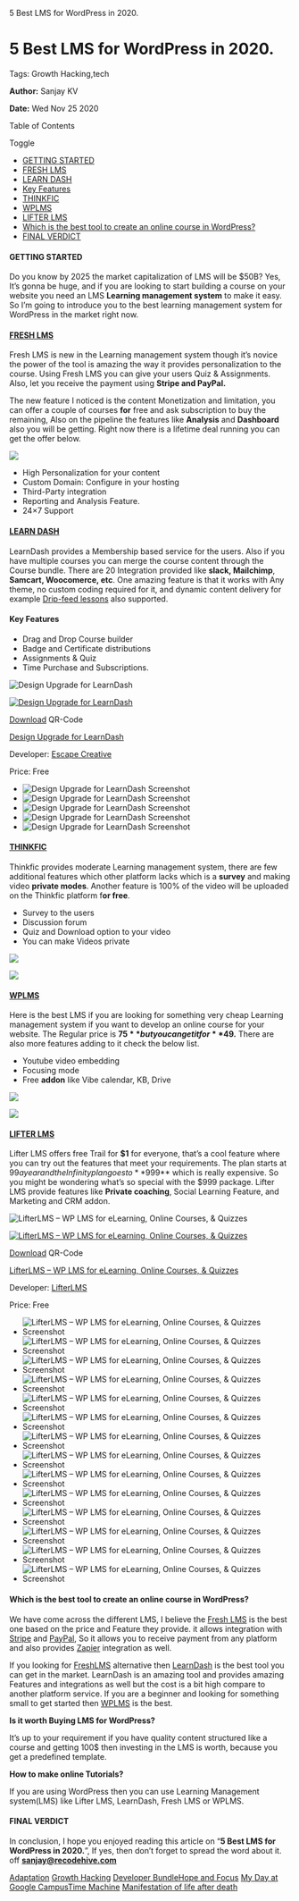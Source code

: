    5 Best LMS for WordPress in 2020.

5 Best LMS for WordPress in 2020.
=================================

Tags: Growth Hacking,tech

**Author:** Sanjay KV

**Date:** Wed Nov 25 2020

Table of Contents

Toggle

*   [GETTING STARTED](#getting-started)
*   [FRESH LMS](#fresh-lms)
*   [LEARN DASH](#learn-dash)
*   [Key Features](#key-features)
*   [THINKFIC](#thinkfic)
*   [WPLMS](#wplms)
*   [LIFTER LMS](#lifter-lms)
*   [Which is the best tool to create an online course in WordPress?](#which-is-the-best-tool-to-create-an-online-course-in-wordpress)
*   [FINAL VERDICT](#final-verdict)

#### GETTING STARTED

Do you know by 2025 the market capitalization of LMS will be $50B? Yes, It’s gonna be huge, and if you are looking to start building a course on your website you need an LMS **Learning management system** to make it easy. So I’m going to introduce you to the best learning management system for WordPress in the market right now.

#### [FRESH LMS](https://appsumo.com/freshlms-black-friday-2020/)

Fresh LMS is new in the Learning management system though it’s novice the power of the tool is amazing the way it provides personalization to the course. Using Fresh LMS you can give your users Quiz & Assignments. Also, let you receive the payment using **Stripe and PayPal.**

The new feature I noticed is the content Monetization and limitation, you can offer a couple of courses **for** free and ask subscription to buy the remaining, Also on the pipeline the features like **Analysis** and **Dashboard** also you will be getting. Right now there is a lifetime deal running you can get the offer below.

![](https://recodehive.com/wp-content/uploads/2020/12/Fresh-LMS.jpg)

*   High Personalization for your content
*   Custom Domain: Configure in your hosting
*   Third-Party integration
*   Reporting and Analysis Feature.
*   24×7 Support

#### [LEARN DASH](https://www.learndash.com/)

LearnDash provides a Membership based service for the users. Also if you have multiple courses you can merge the course content through the Course bundle. There are 20 Integration provided like **slack, Mailchimp**, **Samcart, Woocomerce, etc**. One amazing feature is that it works with Any theme, no custom coding required for it, and dynamic content delivery for example [Drip-feed lessons](https://www.learndash.com/drip-feed-schedule-your-lessons/) also supported.

#### Key Features

*   Drag and Drop Course builder
*   Badge and Certificate distributions
*   Assignments & Quiz
*   Time Purchase and Subscriptions.

![Design Upgrade for LearnDash](https://api.qrserver.com/v1/create-qr-code/?data=https%3A%2F%2Fwordpress.org%2Fplugins%2Fdesign-upgrade-learndash%2F&size=200x200&ecc=M&margin=0)

[![Design Upgrade for LearnDash](//recodehive.com/wp-content/cache/wp-appbox/6dee9b58eaed4388a964ffde9d4b83d8/ai-d6879e9096fcc1523cd7ea5e9521a433)](https://wordpress.org/plugins/design-upgrade-learndash/)

[Download](https://wordpress.org/plugins/design-upgrade-learndash/) QR-Code

[Design Upgrade for LearnDash](https://wordpress.org/plugins/design-upgrade-learndash/)

Developer: [Escape Creative](https://escapecreative.com/)

Price: Free

*   ![Design Upgrade for LearnDash Screenshot](//recodehive.com/wp-content/cache/wp-appbox/6dee9b58eaed4388a964ffde9d4b83d8/ss-ada8bf0c8e253790302d83f78ea4e013)
*   ![Design Upgrade for LearnDash Screenshot](//recodehive.com/wp-content/cache/wp-appbox/6dee9b58eaed4388a964ffde9d4b83d8/ss-5326264b9f18d9fec68860667af156f6)
*   ![Design Upgrade for LearnDash Screenshot](//recodehive.com/wp-content/cache/wp-appbox/6dee9b58eaed4388a964ffde9d4b83d8/ss-2bd1ac412216c9989c2e906826d6833e)
*   ![Design Upgrade for LearnDash Screenshot](//recodehive.com/wp-content/cache/wp-appbox/6dee9b58eaed4388a964ffde9d4b83d8/ss-d750837c50e149ef101b8ca0fe8ab89b)
*   ![Design Upgrade for LearnDash Screenshot](//recodehive.com/wp-content/cache/wp-appbox/6dee9b58eaed4388a964ffde9d4b83d8/ss-3c6d941c09de2f21bc63343715663b3e)

#### [THINKFIC](https://www.thinkific.com/)

Thinkfic provides moderate Learning management system, there are few additional features which other platform lacks which is a **survey** and making video **private modes**. Another feature is 100% of the video will be uploaded on the Thinkfic platform f**or free**.

*   Survey to the users
*   Discussion forum
*   Quiz and Download option to your video
*   You can make Videos private

![](https://recodehive.com/wp-content/uploads/2020/11/Thinkfic-Dashboard.png)

![](https://recodehive.com/wp-content/uploads/2020/11/Thinkfic-Dashboard-2.png)

#### [WPLMS](https://wplms.io/)

Here is the best LMS if you are looking for something very cheap Learning management system if you want to develop an online course for your website. The Regular price is **$75** but you can get it for **$49.** There are also more features adding to it check the below list.

*   Youtube video embedding
*   Focusing mode
*   Free **addon** like Vibe calendar, KB, Drive

![](https://recodehive.com/wp-content/uploads/2020/11/WPLMS-Dashboard.png)

![](https://recodehive.com/wp-content/uploads/2020/11/WPLMS.png)

#### [LIFTER LMS](https://lifterlms.com/?sscid=b1k4_sgiql)

Lifter LMS offers free Trail for **$1** for everyone, that’s a cool feature where you can try out the features that meet your requirements. The plan starts at $99 a year and the Infinity plan goes to **$999** which is really expensive. So you might be wondering what’s so special with the $999 package. Lifter LMS provide features like **Private coaching**, Social Learning Feature, and Marketing and CRM addon.

![LifterLMS – WP LMS for eLearning, Online Courses, & Quizzes](https://api.qrserver.com/v1/create-qr-code/?data=https%3A%2F%2Fwordpress.org%2Fplugins%2Flifterlms%2F&size=200x200&ecc=M&margin=0)

[![LifterLMS – WP LMS for eLearning, Online Courses, & Quizzes](//recodehive.com/wp-content/cache/wp-appbox/835a46d75e0ce95bccf8f1fa8b4f8933/ai-91024d126ff9b23beb619fa256f7f2d2)](https://wordpress.org/plugins/lifterlms/)

[Download](https://wordpress.org/plugins/lifterlms/) QR-Code

[LifterLMS – WP LMS for eLearning, Online Courses, & Quizzes](https://wordpress.org/plugins/lifterlms/)

Developer: [LifterLMS](https://lifterlms.com/)

Price: Free

*   ![LifterLMS – WP LMS for eLearning, Online Courses, & Quizzes Screenshot](//recodehive.com/wp-content/cache/wp-appbox/835a46d75e0ce95bccf8f1fa8b4f8933/ss-4f964087234465906b86d75688af4e55)
*   ![LifterLMS – WP LMS for eLearning, Online Courses, & Quizzes Screenshot](//recodehive.com/wp-content/cache/wp-appbox/835a46d75e0ce95bccf8f1fa8b4f8933/ss-a0f88530b08cacbaf624c44cf493b377)
*   ![LifterLMS – WP LMS for eLearning, Online Courses, & Quizzes Screenshot](//recodehive.com/wp-content/cache/wp-appbox/835a46d75e0ce95bccf8f1fa8b4f8933/ss-b3dfb512491fdeeb4f426ba6a8e7245f)
*   ![LifterLMS – WP LMS for eLearning, Online Courses, & Quizzes Screenshot](//recodehive.com/wp-content/cache/wp-appbox/835a46d75e0ce95bccf8f1fa8b4f8933/ss-d55f2bb8c2e57c5048de89f72839b299)
*   ![LifterLMS – WP LMS for eLearning, Online Courses, & Quizzes Screenshot](//recodehive.com/wp-content/cache/wp-appbox/835a46d75e0ce95bccf8f1fa8b4f8933/ss-4c3b83336e0fb300779e489b752e8c0b)
*   ![LifterLMS – WP LMS for eLearning, Online Courses, & Quizzes Screenshot](//recodehive.com/wp-content/cache/wp-appbox/835a46d75e0ce95bccf8f1fa8b4f8933/ss-f0d63049156a8a1b7bbe3569dac32d18)
*   ![LifterLMS – WP LMS for eLearning, Online Courses, & Quizzes Screenshot](//recodehive.com/wp-content/cache/wp-appbox/835a46d75e0ce95bccf8f1fa8b4f8933/ss-0ed52192993c8712da04e59105dc96a5)
*   ![LifterLMS – WP LMS for eLearning, Online Courses, & Quizzes Screenshot](//recodehive.com/wp-content/cache/wp-appbox/835a46d75e0ce95bccf8f1fa8b4f8933/ss-60546790b5d49cd9390e449fb79a18fa)
*   ![LifterLMS – WP LMS for eLearning, Online Courses, & Quizzes Screenshot](//recodehive.com/wp-content/cache/wp-appbox/835a46d75e0ce95bccf8f1fa8b4f8933/ss-a2d235f3d63d85c06c70871bbf0e7a1e)
*   ![LifterLMS – WP LMS for eLearning, Online Courses, & Quizzes Screenshot](//recodehive.com/wp-content/cache/wp-appbox/835a46d75e0ce95bccf8f1fa8b4f8933/ss-8a79eb9385a92eb262acbafecf7cdf30)
*   ![LifterLMS – WP LMS for eLearning, Online Courses, & Quizzes Screenshot](//recodehive.com/wp-content/cache/wp-appbox/835a46d75e0ce95bccf8f1fa8b4f8933/ss-b58897041b580e96c17970ffa04fb1d1)
*   ![LifterLMS – WP LMS for eLearning, Online Courses, & Quizzes Screenshot](//recodehive.com/wp-content/cache/wp-appbox/835a46d75e0ce95bccf8f1fa8b4f8933/ss-6883027408a5f7b47ccadd7d1ac79289)
*   ![LifterLMS – WP LMS for eLearning, Online Courses, & Quizzes Screenshot](//recodehive.com/wp-content/cache/wp-appbox/835a46d75e0ce95bccf8f1fa8b4f8933/ss-8730b0ac0e0396b8645a81fe19e18527)
*   ![LifterLMS – WP LMS for eLearning, Online Courses, & Quizzes Screenshot](//recodehive.com/wp-content/cache/wp-appbox/835a46d75e0ce95bccf8f1fa8b4f8933/ss-07ba22381affb150b98a806d62cdfe64)

#### Which is the best tool to create an online course in WordPress?

We have come across the different LMS, I believe the [Fresh LMS](https://appsumo.com/freshlms-black-friday-2020/) is the best one based on the price and Feature they provide. it allows integration with [Stripe](https://stripe.com/en-in) and [PayPal](https://www.paypal.com/in/home), So it allows you to receive payment from any platform and also provides [Zapier](https://zapier.com/) integration as well.

If you looking for [FreshLMS](https://freshlms.com/) alternative then [LearnDash](https://www.learndash.com/) is the best tool you can get in the market. LearnDash is an amazing tool and provides amazing Features and integrations as well but the cost is a bit high compare to another platform service. If you are a beginner and looking for something small to get started then [WPLMS](https://wplms.io/) is the best.

**Is it worth Buying LMS for WordPress?**

It’s up to your requirement if you have quality content structured like a course and getting 100$ then investing in the LMS is worth, because you get a predefined template.

**How to make online Tutorials?**

If you are using WordPress then you can use Learning Management system(LMS) like Lifter LMS, LearnDash, Fresh LMS or WPLMS.

#### FINAL VERDICT

In conclusion, I hope you enjoyed reading this article on “**5 Best LMS for WordPress in 2020.**”, If yes, then don’t forget to spread the word about it. off **[sanjay@recodehive.com](https://recodehive.com/about-us/)**

[Adaptation](https://recodehive.com/the-adaptation/) [Growth Hacking](https://recodehive.com/tag/growth-hacking/) [Developer Bundle](https://recodehive.com/category/dev-labs/)[Hope and Focus](https://recodehive.com/hopeandfocus/) [My Day at Google Campus](https://recodehive.com/my-day-at-google-campus-hyderabad/)[Time Machine](https://recodehive.com/time-machine-2-0/) [Manifestation of life after death](https://recodehive.com/the-manifestation-of-life-after-death/)